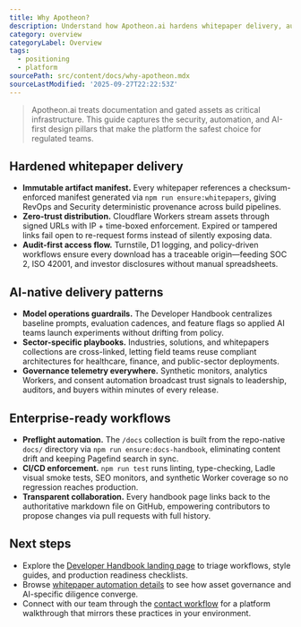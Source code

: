 ```yaml
---
title: Why Apotheon?
description: Understand how Apotheon.ai hardens whitepaper delivery, automates AI governance, and equips enterprise builders with repeatable guardrails.
category: overview
categoryLabel: Overview
tags:
  - positioning
  - platform
sourcePath: src/content/docs/why-apotheon.mdx
sourceLastModified: '2025-09-27T22:22:53Z'
---
```


> Apotheon.ai treats documentation and gated assets as critical infrastructure. This guide captures the security, automation, and AI-first design pillars that make the platform the safest choice for regulated teams.

## Hardened whitepaper delivery

- **Immutable artifact manifest.** Every whitepaper references a checksum-enforced manifest generated via `npm run ensure:whitepapers`, giving RevOps and Security deterministic provenance across build pipelines.
- **Zero-trust distribution.** Cloudflare Workers stream assets through signed URLs with IP + time-boxed enforcement. Expired or tampered links fail open to re-request forms instead of silently exposing data.
- **Audit-first access flow.** Turnstile, D1 logging, and policy-driven workflows ensure every download has a traceable origin—feeding SOC 2, ISO 42001, and investor disclosures without manual spreadsheets.

## AI-native delivery patterns

- **Model operations guardrails.** The Developer Handbook centralizes baseline prompts, evaluation cadences, and feature flags so applied AI teams launch experiments without drifting from policy.
- **Sector-specific playbooks.** Industries, solutions, and whitepapers collections are cross-linked, letting field teams reuse compliant architectures for healthcare, finance, and public-sector deployments.
- **Governance telemetry everywhere.** Synthetic monitors, analytics Workers, and consent automation broadcast trust signals to leadership, auditors, and buyers within minutes of every release.

## Enterprise-ready workflows

- **Preflight automation.** The `/docs` collection is built from the repo-native `docs/` directory via `npm run ensure:docs-handbook`, eliminating content drift and keeping Pagefind search in sync.
- **CI/CD enforcement.** `npm run test` runs linting, type-checking, Ladle visual smoke tests, SEO monitors, and synthetic Worker coverage so no regression reaches production.
- **Transparent collaboration.** Every handbook page links back to the authoritative markdown file on GitHub, empowering contributors to propose changes via pull requests with full history.

## Next steps

- Explore the [Developer Handbook landing page](/docs/) to triage workflows, style guides, and production readiness checklists.
- Browse [whitepaper automation details](/docs/dev/whitepapers/) to see how asset governance and AI-specific diligence converge.
- Connect with our team through the [contact workflow](/about/contact/) for a platform walkthrough that mirrors these practices in your environment.

